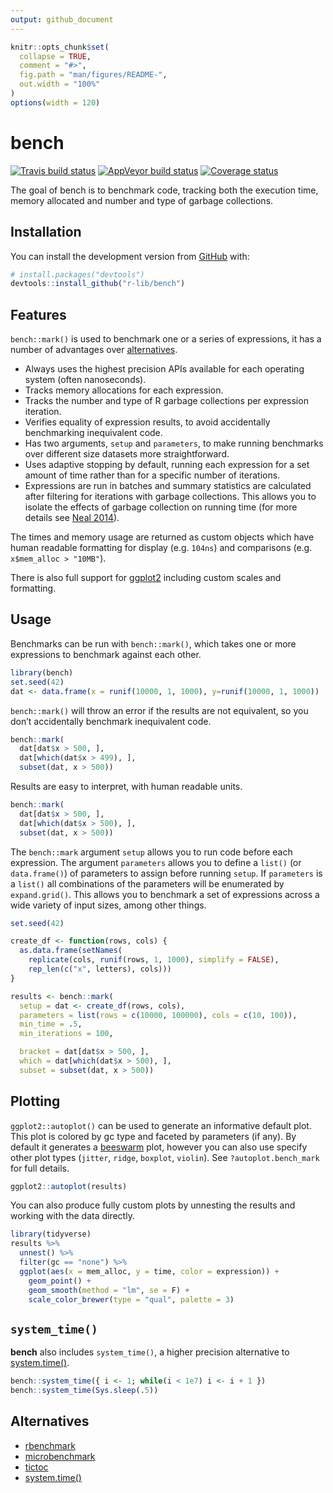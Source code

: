 ```yaml
---
output: github_document
---
```


<!-- README.md is generated from README.Rmd. Please edit that file -->

```r
knitr::opts_chunk$set(
  collapse = TRUE,
  comment = "#>",
  fig.path = "man/figures/README-",
  out.width = "100%"
)
options(width = 120)
```
# bench

[![Travis build status](https://travis-ci.org/r-lib/bench.svg?branch=master)](https://travis-ci.org/r-lib/bench)
[![AppVeyor build status](https://ci.appveyor.com/api/projects/status/github/jimhester/bench?branch=master&svg=true)](https://ci.appveyor.com/project/jimhester/bench)
[![Coverage status](https://codecov.io/gh/r-lib/bench/branch/master/graph/badge.svg)](https://codecov.io/github/r-lib/bench?branch=master)

The goal of bench is to benchmark code, tracking both the execution time,
memory allocated and number and type of garbage collections.

## Installation

You can install the development version from [GitHub](https://github.com/) with:

``` r
# install.packages("devtools")
devtools::install_github("r-lib/bench")
```

## Features

`bench::mark()` is used to benchmark one or a series of expressions, it has a
number of advantages over [alternatives](#alternatives).

- Always uses the highest precision APIs available for each operating system (often nanoseconds).
- Tracks memory allocations for each expression.
- Tracks the number and type of R garbage collections per expression iteration.
- Verifies equality of expression results, to avoid accidentally benchmarking inequivalent code.
- Has two arguments, `setup` and `parameters`, to make running benchmarks over
  different size datasets more straightforward.
- Uses adaptive stopping by default, running each expression for a set amount
  of time rather than for a specific number of iterations.
- Expressions are run in batches and summary statistics are calculated after
  filtering for iterations with garbage collections. This allows you to isolate
  the effects of garbage collection on running time (for more details see [Neal
  2014](https://radfordneal.wordpress.com/2014/02/02/inaccurate-results-from-microbenchmark/)).

The times and memory usage are returned as custom objects which have human
readable formatting for display (e.g. `104ns`) and comparisons (e.g.
`x$mem_alloc > "10MB"`).

There is also full support for [ggplot2](http://ggplot2.tidyverse.org/)
including custom scales and formatting.

## Usage

Benchmarks can be run with `bench::mark()`, which takes one or more expressions
to benchmark against each other.

```r
library(bench)
set.seed(42)
dat <- data.frame(x = runif(10000, 1, 1000), y=runif(10000, 1, 1000))
```

`bench::mark()` will throw an error if the results are not equivalent, so you
don't accidentally benchmark inequivalent code.
```r
bench::mark(
  dat[dat$x > 500, ],
  dat[which(dat$x > 499), ],
  subset(dat, x > 500))
```

Results are easy to interpret, with human readable units.
```r
bench::mark(
  dat[dat$x > 500, ],
  dat[which(dat$x > 500), ],
  subset(dat, x > 500))
```

The `bench::mark` argument `setup` allows you to run code before each
expression. The argument `parameters` allows you to define a `list()` (or
`data.frame()`) of parameters to assign before running `setup`. If `parameters`
is a `list()` all combinations of the parameters will be enumerated by
`expand.grid()`. This allows you to benchmark a set of expressions
across a wide variety of input sizes, among other things.

```r
set.seed(42)

create_df <- function(rows, cols) {
  as.data.frame(setNames(
    replicate(cols, runif(rows, 1, 1000), simplify = FALSE),
    rep_len(c("x", letters), cols)))
}

results <- bench::mark(
  setup = dat <- create_df(rows, cols),
  parameters = list(rows = c(10000, 100000), cols = c(10, 100)),
  min_time = .5,
  min_iterations = 100,

  bracket = dat[dat$x > 500, ],
  which = dat[which(dat$x > 500), ],
  subset = subset(dat, x > 500))
```


## Plotting

`ggplot2::autoplot()` can be used to generate an informative default plot. This
plot is colored by gc type and faceted by parameters (if any). By default it
generates a [beeswarm](https://github.com/eclarke/ggbeeswarm#geom_quasirandom)
plot, however you can also use specify other plot types (`jitter`, `ridge`,
`boxplot`, `violin`). See `?autoplot.bench_mark` for full details.

```r
ggplot2::autoplot(results)
```

You can also produce fully custom plots by unnesting the results and
working with the data directly.

```r
library(tidyverse)
results %>%
  unnest() %>%
  filter(gc == "none") %>%
  ggplot(aes(x = mem_alloc, y = time, color = expression)) +
    geom_point() +
    geom_smooth(method = "lm", se = F) +
    scale_color_brewer(type = "qual", palette = 3)
```

## `system_time()`

**bench** also includes `system_time()`, a higher precision alternative to [system.time()].

```r
bench::system_time({ i <- 1; while(i < 1e7) i <- i + 1 })
bench::system_time(Sys.sleep(.5))
```

## Alternatives

- [rbenchmark](https://cran.r-project.org/package=rbenchmark)
- [microbenchmark]
- [tictoc](https://cran.r-project.org/package=tictoc)
- [system.time()]

[microbenchmark]: https://cran.r-project.org/package=microbenchmark
[system.time()]: https://www.rdocumentation.org/packages/base/versions/3.5.0/topics/system.time
